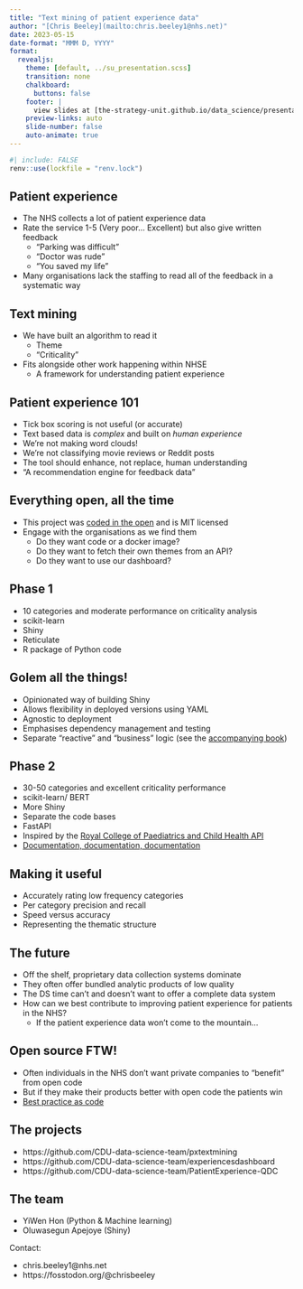 ---
title: "Text mining of patient experience data"
author: "[Chris Beeley](mailto:chris.beeley1@nhs.net)"
date: 2023-05-15
date-format: "MMM D, YYYY"
format:
  revealjs:
    theme: [default, ../su_presentation.scss]
    transition: none
    chalkboard:
      buttons: false
    footer: |
      view slides at [the-strategy-unit.github.io/data_science/presentations][ds_presentations]
    preview-links: auto
    slide-number: false
    auto-animate: true
---

```{r lockfile}
#| include: FALSE
renv::use(lockfile = "renv.lock")
```


[ds_presentations]: https://the-strategy-unit.github.io/data_science/

## Patient experience

* The NHS collects a lot of patient experience data
* Rate the service 1-5 (Very poor... Excellent) but also give written feedback
    * "Parking was difficult"
    * "Doctor was rude"
    * "You saved my life"
* Many organisations lack the staffing to read all of the feedback in a systematic way

## Text mining

* We have built an algorithm to read it
    * Theme
    * "Criticality"
* Fits alongside other work happening within NHSE
    * A framework for understanding patient experience

## Patient experience 101

* Tick box scoring is not useful (or accurate)
* Text based data is _complex_ and built on _human experience_
* We're not making word clouds!
* We're not classifying movie reviews or Reddit posts
* The tool should enhance, not replace, human understanding
* "A recommendation engine for feedback data"

## Everything open, all the time

* This project was [coded in the open](https://transform.england.nhs.uk/key-tools-and-info/digital-playbooks/open-source-digital-playbook/cdu-data-science-team/) and is MIT licensed
* Engage with the organisations as we find them
    * Do they want code or a docker image?
    * Do they want to fetch their own themes from an API?
    * Do they want to use our dashboard?
  
## Phase 1

* 10 categories and moderate performance on criticality analysis
* scikit-learn
* Shiny
* Reticulate
* R package of Python code

## Golem all the things!

* Opinionated way of building Shiny
* Allows flexibility in deployed versions using YAML
* Agnostic to deployment
* Emphasises dependency management and testing
* Separate "reactive" and "business" logic (see the [accompanying book](https://engineering-shiny.org/))

## Phase 2

* 30-50 categories and excellent criticality performance
* scikit-learn/ BERT
* More Shiny
* Separate the code bases
* FastAPI
* Inspired by the [Royal College of Paediatrics and Child Health API](https://www.rcpch.ac.uk/resources/growth-charts/digital)
* [Documentation, documentation, documentation](https://github.com/CDU-data-science-team/PatientExperience-QDC)

## Making it useful

* Accurately rating low frequency categories
* Per category precision and recall
* Speed versus accuracy
* Representing the thematic structure

## The future

* Off the shelf, proprietary data collection systems dominate
* They often offer bundled analytic products of low quality
* The DS time can't and doesn't want to offer a complete data system
* How can we best contribute to improving patient experience for patients in the NHS?
    * If the patient experience data won't come to the mountain...

## Open source FTW!

* Often individuals in the NHS don't want private companies to "benefit" from open code
* But if they make their products better with open code the patients win
* [Best practice as code](https://www.rcpch.ac.uk/news-events/news/royal-colleges-30-best-practice-code)

## The projects

* https://github.com/CDU-data-science-team/pxtextmining
* https://github.com/CDU-data-science-team/experiencesdashboard
* https://github.com/CDU-data-science-team/PatientExperience-QDC

## The team

* YiWen Hon (Python & Machine learning)
* Oluwasegun Apejoye (Shiny)

Contact:

* chris.beeley1@nhs.net
* https://fosstodon.org/@chrisbeeley
